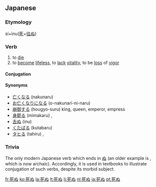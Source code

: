 ==Japanese==
{{ja-kanjitab|[[死]]}}
===Etymology===
si+inu([[死]]+[[往ぬ]])

===Verb===
{{ja-verb|kk|type=1|tr=intrans|hira=しぬ|rom=shinu}}
# to [[die]]
# to [[become]] [[lifeless]], to [[lack]] [[vitality]], to be [[loss]] of [[vigor]]

====Conjugation====
{{ja-go-nu|死|し|shi}}

====Synonyms====
* [[亡くなる]] (nakunaru) {{qualifier|polite}}
* [[お亡くなりになる]] (o-nakunari-ni-naru) {{qualifier|honorific}}
* [[崩御する]] (hougyo-suru) {{qualifier|most honorific}} king, queen, emperor, empress
* [[身罷る]] (mimakaru) {{qualifier|classic}}, {{qualifier|more honorific}}
* [[去ぬ]] (inu) {{qualifier|classic}} 
* [[くたばる]] (kutabaru) {{qualifier|vulgar}}
* [[タヒる]] (tahiru) {{qualifier|slang}}, {{qualifier|net jargon}}

===Trivia===
The only modern Japanese verb which ends in [[ぬ]] (an older example is {{term|去ぬ||to go, to leave|tr=いぬ, inu|lang=ja}}, which is now archaic). Accordingly, it is used in textbooks to illustrate conjugation of such verbs, despite its morbid subject.

[[fr:死ぬ]]
[[ko:死ぬ]]
[[la:死ぬ]]
[[lt:死ぬ]]
[[li:死ぬ]]
[[nl:死ぬ]]
[[ja:死ぬ]]
[[pt:死ぬ]]